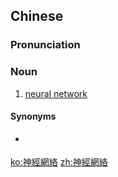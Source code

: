 {{also|神经网络}}
==Chinese==
{{zh-forms|s=神经网络|type=22}}

===Pronunciation===
{{zh-pron
|m=shénjīng wǎngluò
|c=san4 ging1 mong5 lok3
|cat=n
}}

===Noun===
{{zh-noun}}

# {{lb|zh|Mainland China|Hong Kong}} [[neural network]]

====Synonyms====
* {{qualifier|Taiwan}} {{zh-l|神經網路}}

{{zh-cat|Anatomy|Computing}}

[[ko:神經網絡]]
[[zh:神經網絡]]